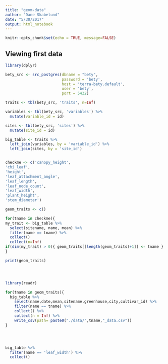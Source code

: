 ```yaml
---
title: "geom-data"
author: "Dane Skabelund"
date: "5/30/2017"
output: html_notebook
---
```


```r
knitr::opts_chunk$set(echo = TRUE, message=FALSE)
```

## Viewing first data

```r
library(dplyr)

bety_src <- src_postgres(dbname = "bety", 
                         password = 'bety', 
                         host = 'terra-bety.default', 
                         user = 'bety', 
                         port = 5432)

traits <- tbl(bety_src, 'traits', n=Inf)

variables <- tbl(bety_src, 'variables') %>%
  mutate(variable_id = id)

sites <- tbl(bety_src, 'sites') %>%
  mutate(site_id = id)

big_table <- traits %>%
  left_join(variables, by = 'variable_id') %>% 
  left_join(sites, by = 'site_id')


checkme <- c('canopy_height',
'chi_leaf',
'height',
'leaf_attachment_angle',
'leaf_length',
'leaf_node_count',
'leaf_width',
'plant_height',
'stem_diameter')

geom_traits <- c()

for(tname in checkme){
my_trait <- big_table %>% 
  select(sitename, name, mean) %>% 
  filter(name == tname) %>% 
  collect()
  collect(n=Inf)
if(dim(my_trait) > 0){ geom_traits[[length(geom_traits)+1]] <- tname }
}

print(geom_traits)




library(readr)

for(tname in geom_traits){
  big_table %>%
    select(name,date,mean,sitename,greenhouse,city,cultivar_id) %>% 
    filter(name == tname) %>%
    collect() %>% 
    collect(n = Inf) %>% 
    write_csv(path= paste0("./data/",tname,"_data.csv"))
}




big_table %>% 
  filter(name == 'leaf_width') %>% 
  collect()
  
```